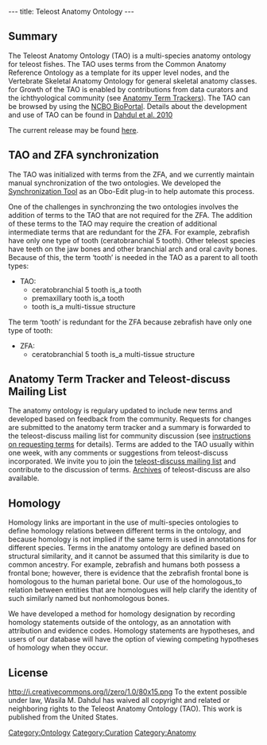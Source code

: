 ---
title: Teleost Anatomy Ontology
---

==Summary==

The Teleost Anatomy Ontology (TAO) is a multi-species anatomy ontology for teleost fishes. The TAO uses terms from the Common Anatomy Reference Ontology as a template for its upper level nodes, and the Vertebrate Skeletal Anatomy Ontology for general skeletal anatomy classes. for Growth of the TAO is enabled by contributions from data curators and the ichthyological community (see [[#Anatomy Term Tracker and Teleost-discuss Mailing List|Anatomy Term Trackers]]). The TAO can be browsed by using the [http://bioportal.bioontology.org/visualize/38362 NCBO BioPortal]. Details about the development and use of TAO can be found in [http://sysbio.oxfordjournals.org/cgi/content/abstract/syq013/ Dahdul et al. 2010]

The current release may be found [http://obo.cvs.sourceforge.net/viewvc/obo/obo/ontology/anatomy/gross_anatomy/animal_gross_anatomy/fish/teleost_anatomy.obo here].

== TAO and ZFA synchronization ==
The TAO was initialized with terms from the ZFA, and we currently maintain manual synchronization of the two ontologies.  We developed the [http://phenoscape.org/wiki/Synchronization_Tool Synchronization Tool] as an Obo-Edit plug-in to help automate this process.

One of the challenges in synchronzing the two ontologies involves the addition of terms to the TAO that are not required for the ZFA.  The addition of these terms to the TAO may require the creation of additional intermediate terms that are redundant for the ZFA.  For example, zebrafish have only one type of tooth (ceratobranchial 5 tooth).  Other teleost species have teeth on the jaw bones and other branchial arch and  oral cavity bones.  Because of this, the term ‘tooth’ is needed in the TAO as a parent to all tooth types:

* TAO:
** ceratobranchial 5 tooth is_a tooth
** premaxillary tooth is_a tooth
** tooth is_a multi-tissue structure

The term ‘tooth’ is redundant for the ZFA because zebrafish have only one type of tooth:

* ZFA:
**ceratobranchial 5 tooth is_a multi-tissue structure

== Anatomy Term Tracker and Teleost-discuss Mailing List ==

The anatomy ontology is regulary updated to include new terms and developed based on feedback from the community.  Requests for changes are submitted to the anatomy term tracker and a summary is forwarded to the teleost-discuss mailing list for community discussion (see [[Term Requests | instructions on requesting terms]] for details). Terms are added to the TAO usually within one week, with any comments or suggestions from  teleost-discuss incorporated. We invite you to join the [https://lists.sourceforge.net/lists/listinfo/obo-teleost-discuss teleost-discuss mailing list] and contribute to the discussion of terms. [http://sourceforge.net/mailarchive/forum.php?forum_name=obo-teleost-discuss Archives] of teleost-discuss are also available.

== Homology ==

Homology links are important in the use of multi-species ontologies to define homology relations between different terms in the ontology, and because homology is not implied if the same term is used in annotations for different species. Terms in the anatomy ontology are defined based on structural similarity, and it cannot be assumed that this similarity is due to common ancestry.  For example, zebrafish and humans both possess a frontal bone; however, there is evidence that the zebrafish frontal bone is homologous to the human parietal bone. Our use of the homologous_to relation between entities that are homologues will help clarify the identity of such similarly named but nonhomologous bones.

We have developed a method for homology designation by recording homology statements outside of the ontology, as an annotation with attribution and evidence codes.  Homology statements are hypotheses, and users of our database will have the option of viewing competing hypotheses of homology when they occur.

==License==
<span class="plainlinks">[http://creativecommons.org/publicdomain/zero/1.0/ http://i.creativecommons.org/l/zero/1.0/80x15.png]</span>
To the extent possible under law, Wasila M. Dahdul has waived all copyright and related or neighboring rights to the Teleost Anatomy Ontology (TAO). This work is published from  the United States.

[[Category:Ontology]]
[[Category:Curation]]
[[Category:Anatomy]]